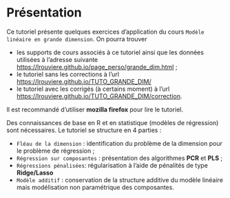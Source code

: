 # Présentation {#Presentation .unnumbered}

Ce tutoriel présente quelques exercices d'application du cours `Modèle linéaire en grande dimension`. On pourra trouver

-   les supports de cours associés à ce tutoriel ainsi que les données utilisées à l'adresse suivante <https://lrouviere.github.io/page_perso/grande_dim.html> ;
-   le tutoriel sans les corrections à l'url <https://lrouviere.github.io/TUTO_GRANDE_DIM/>
-   le tutoriel avec les corrigés (à certains moment) à l'url <https://lrouviere.github.io/TUTO_GRANDE_DIM/correction>.

Il est recommandé d'utiliser **mozilla firefox** pour lire le tutoriel.

Des connaissances de base en R et en statistique (modèles de régression) sont nécessaires. Le tutoriel se structure en 4 parties :

-   `Fléau de la dimension` : identification du problème de la dimension pour le problème de régression ;
-   `Régression sur composantes` : présentation des algorithmes **PCR** et **PLS** ;
-   `Régressions pénalisées`: régularisation à l'aide de pénalités de type **Ridge/Lasso**
-   `Modèle additif` : conservation de la structure additive du modèle linéaire mais modélisation non paramétrique des composantes.
